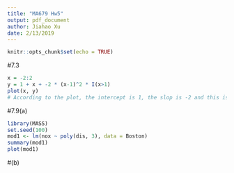 ```yaml
---
title: "MA679 Hw5"
output: pdf_document
author: Jiahao Xu
date: 2/13/2019
---
```



```r
knitr::opts_chunk$set(echo = TRUE)
```

#7.3
```r
x = -2:2
y = 1 + x + -2 * (x-1)^2 * I(x>1)
plot(x, y)
# According to the plot, the intercept is 1, the slop is -2 and this is a quadratic curve.
```

#7.9(a)
```r
library(MASS)
set.seed(100)
mod1 <- lm(nox ~ poly(dis, 3), data = Boston)
summary(mod1)
plot(mod1)

```
#(b)
```r



```